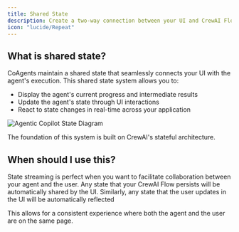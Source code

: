 ```yaml
---
title: Shared State
description: Create a two-way connection between your UI and CrewAI Flow agent state.
icon: "lucide/Repeat"
---
```



## What is shared state?

CoAgents maintain a shared state that seamlessly connects your UI with the agent's execution. This shared state system allows you to:

- Display the agent's current progress and intermediate results
- Update the agent's state through UI interactions
- React to state changes in real-time across your application

<Frame>
  <img
    src="https://cdn.copilotkit.ai/docs/copilotkit/images/coagents/coagents-state-diagram.png"
    alt="Agentic Copilot State Diagram"
  />
</Frame>

The foundation of this system is built on CrewAI's stateful architecture.

## When should I use this?

State streaming is perfect when you want to facilitate collaboration between your agent and the user. Any state that your CrewAI Flow
persists will be automatically shared by the UI. Similarly, any state that the user updates in the UI will be automatically reflected

This allows for a consistent experience where both the agent and the user are on the same page.
